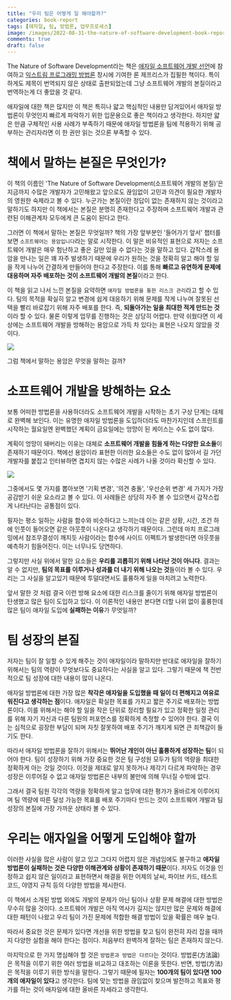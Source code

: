 ```yaml
---
title: "우리 팀은 어떻게 일 해야할까?"
categories: book-report
tags: [애자일, 팀, 방법론, 업무프로세스]
image: /images/2022-08-31-the-nature-of-software-development-book-report/thumbnail.png
comments: true
draft: false
---
```



The Nature of Software Development라는 책은 [애자일 소프트웨어 개발 선언](https://agilemanifesto.org/iso/ko/manifesto.html)에 참여하고 [익스트림 프로그래밍 방법론](https://ko.wikipedia.org/wiki/%EC%9D%B5%EC%8A%A4%ED%8A%B8%EB%A6%BC_%ED%94%84%EB%A1%9C%EA%B7%B8%EB%9E%98%EB%B0%8D) 창시에 기여한 론 제프리스가 집필한 책이다. 특이하게도 제목이 번역되지 않은 상태로 출판되었는데 그냥 소프트웨어 개발의 본질이라고 번역하는게 더 좋았을 것 같다.

애자일에 대한 책은 많지만 이 책은 특히나 얇고 핵심적인 내용만 담겨있어서 애자일 방법론이 무엇인지 빠르게 파악하기 위한 입문용으로 좋은 책이라고 생각한다. 하지만 얇은 만큼 구체적인 사용 사례가 부족하기 때문에 애자일 방법론을 팀에 적용하기 위해 공부하는 관리자라면 이 한 권만 읽는 것으론 부족할 수 있다.

# 책에서 말하는 본질은 무엇인가?

이 책의 이름인 'The Nature of Software Development(소프트웨어 개발의 본질)’은 지금까지 수많은 개발자가 고민해왔고 앞으로도 끊임없이 고민과 의견이 필요한 개발자의 영원한 숙제라고 볼 수 있다. 누군가는 본질이란 정답이 없는 존재하지 않는 것이라고 말하기도 하지만 이 책에서는 본질은 분명히 존재한다고 주장하며 소프트웨어 개발과 관련된 이해관계자 모두에게 큰 도움이 된다고 한다.

그러면 이 책에서 말하는 본질은 무엇일까? 책의 가장 앞부분인 '들어가기 앞서' 챕터를 보면 `소프트웨어는 용암입니다`라는 말로 시작한다. 이 말은 비유적인 표현으로 저자는 소프트웨어 개발은 매우 험난하고 좋은 길만 있을 수 없다는 것을 말하고 있다. 갑작스레 용암을 만나는 일은 꽤 자주 발생하기 때문에 우리가 원하는 것을 정확히 알고 해야 할 일을 작게 나누어 간결하게 만들어야 한다고 주장한다. 이를 통해 **빠르고 유연하게 문제에 대응하며 자주 배포하는 것이 소프트웨어 개발의 본질**이라고 한다.

이 책을 읽고 나서 느낀 본질을 요약하면 `애자일 방법론을 통한 리스크 관리`라고 할 수 있다. 팀의 목적을 확실히 알고 변경에 쉽게 대응하기 위해 문제를 작게 나누며 잘못된 선택을 빨리 바로잡기 위해 자주 배포를 한다. 즉, **되돌아가는 일을 최대한 적게 만드는 것**이라 할 수 있다. 물론 이렇게 업무를 진행하는 것은 상당히 어렵다. 만약 쉬웠다면 이 세상에는 소프트웨어 개발을 방해하는 용암으로 가득 차 있다는 표현은 나오지 않았을 것이다.

<Image src="/images/2022-08-31-the-nature-of-software-development-book-report/process.png" caption="문제를 작게 나눌 수록 되돌아가는 단위가 작아진다" />

그럼 책에서 말하는 용암은 무엇을 말하는 걸까?

# 소프트웨어 개발을 방해하는 요소

보통 어떠한 방법론을 사용하더라도 소프트웨어 개발을 시작하는 초기 구상 단계는 대체로 완벽해 보인다. 이는 유명한 애자일 방법론을 도입하더라도 마찬가지인데 스프린트를 시작하는 월요일엔 완벽했던 계획이 금요일에는 엉망이 된 케이스는 수도 없이 많다.

계획이 엉망이 돼버리는 이유는 대체로 **소프트웨어 개발을 힘들게 하는 다양한 요소들**이 존재하기 때문이다. 책에선 용암이라 표현한 이러한 요소들은 수도 없이 많아서 길 가던 개발자를 붙잡고 인터뷰하면 겹치지 않는 수많은 사례가 나올 것이라 확신할 수 있다.

<Image src="/images/2022-08-31-the-nature-of-software-development-book-report/lava.png" caption="개발을 하다보면 무조건 용암을 만나는 불합리함을 겪을 때도 많다" />

그중에서도 몇 가지를 뽑아보면 '기획 변경', '의견 충돌', '우선순위 변경' 세 가지가 가장 공감받기 쉬운 요소라고 볼 수 있다. 이 사례들은 상당히 자주 볼 수 있으면서 갑작스럽게 나타난다는 공통점이 있다. 

필자는 평소 일하는 사람을 함수와 비슷하다고 느끼는데 이는 같은 상황, 시간, 조건 하에 인풋이 들어오면 같은 아웃풋이 나온다고 생각하기 때문이다. 그런데 마치 프로그래밍에서 참조무결성이 깨지듯 사람이라는 함수에 사이드 이펙트가 발생한다면 아웃풋을 예측하기 힘들어진다. 이는 너무나도 당연하다.

그렇지만 사실 위에서 말한 요소들은 **우리를 괴롭히기 위해 나타난 것이 아니다**. 결과는 알 수 없지만, **팀의 목표를 이루거나 성과를 더 내기 위해 나오는 것**들이라 볼 수 있다. 우리는 그 사실을 알고있기 때문에 투덜대면서도 훌륭하게 일을 마치려고 노력한다. 

앞서 말한 것 처럼 결국 이런 방해 요소에 대한 리스크를 줄이기 위해 애자일 방법론이 탄생했고 많은 팀이 도입하고 있다. 이 이론적인 내용만 본다면 더할 나위 없이 훌륭한데 많은 팀이 애자일 도입에 **실패하는 이유**가 무엇일까?

# 팀 성장의 본질

저자는 팀이 잘 일할 수 있게 해주는 것이 애자일이라 말하지만 반대로 애자일을 잘하기 위해서는 팀의 역량이 무엇보다도 중요하다는 사실을 알고 있다. 그렇기 때문에 책 전반적으로 팀 성장에 대한 내용이 많이 나온다. 

애자일 방법론에 대한 가장 많은 **착각은 애자일을 도입했을 때 일이 더 편해지고 여유로워진다고 생각하는 점**이다. 애자일은 확실한 목표를 가지고 짧은 주기로 배포하는 방법론이다. 이를 위해서는 해야 할 일을 작은 단위로 정리할 필요가 있고 정확한 일정 관리를 위해 자기 자신과 다른 팀원의 퍼포먼스를 정확하게 측정할 수 있어야 한다. 결국 이는 심적으로 굉장한 부담이 되며 자칫 잘못하여 배포 주기가 깨지게 되면 큰 죄책감이 들기도 한다.

따라서 애자일 방법론을 잘하기 위해서는 **뛰어난 개인이 아닌 훌륭하게 성장하는 팀**이 되어야 한다. 팀이 성장하기 위해 가장 중요한 것은 팀 구성원 모두가 팀의 역량을 최대한 정확하게 아는 것일 것이다. 이것을 제대로 알지 못하거나 제각기 다르게 파악하는 경우 성장은 이루어질 수 없고 애자일 방법론은 내부의 불만에 의해 무너질 수밖에 없다.

그래서 결국 팀원 각각의 역량을 정확하게 알고 업무에 대한 평가가 올바르게 이루어지며 팀 역량에 따른 달성 가능한 목표를 배포 주기마다 만드는 것이 소프트웨어 개발과 팀 성장의 본질에 가장 가까운 상태라 볼 수 있다. 

# 우리는 애자일을 어떻게 도입해야 할까

이러한 사실을 많은 사람이 알고 있고 그다지 어렵지 않은 개념임에도 불구하고 **애자일 방법론이 실패하는 것은 다양한 이해관계와 상황이 존재하기 때문**이다. 저자도 이것을 인정하고 쉽지 않은 일이라고 표현하면서 해결을 위한 어제의 날씨, 파이브 카드, 테스트 코드, 야영지 규칙 등의 다양한 방법을 제시한다.

이 책에서 소개된 방법 외에도 개발의 문제가 아닌 팀이나 상황 문제 해결에 대한 방법은 무수히 많을 것이다. 소프트웨어 개발은 아직 역사가 길지는 않지만 많은 문제와 해결에 대한 패턴이 나왔고 우리 팀이 가진 문제에 적합한 해결 방법이 있을 확률은 매우 높다.

따라서 중요한 것은 문제가 있다면 개선을 위한 방법을 찾고 팀이 완전히 자리 잡을 때까지 다양한 실험을 해야 한다는 점이다. 처음부터 완벽하게 잘하는 팀은 존재하지 않는다.

마지막으로 한 가지 명심해야 할 것은 `방법론과 방법은 다르다`는 것이다. 방법론(方法論)은 목적을 이루기 위한 여러 방법을 비교하고 대조하는 이론을 뜻한다. 반면, 방법(方法)은 목적을 이루기 위한 방식을 말한다. 그렇기 때문에 필자는 **100개의 팀이 있다면 100개의 애자일이 있다**고 생각한다. 팀에 맞는 방법을 끊임없이 찾으며 발전하고 목표와 평가를 하는 것이 애자일에 대한 올바른 자세라고 생각한다.